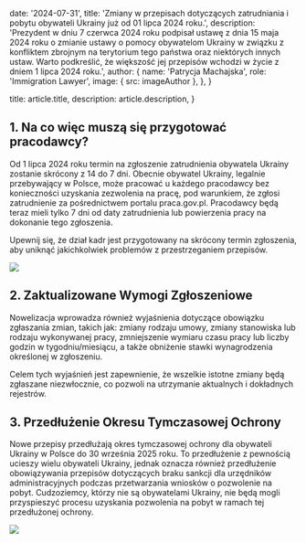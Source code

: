 

  date: '2024-07-31',
  title: 'Zmiany w przepisach dotyczących zatrudniania i pobytu obywateli Ukrainy już od 01 lipca 2024 roku.',
  description: 'Prezydent w dniu 7 czerwca 2024 roku podpisał ustawę z dnia 15 maja 2024 roku o zmianie ustawy o pomocy obywatelom Ukrainy w związku z konfliktem zbrojnym na terytorium tego państwa oraz niektórych innych ustaw. Warto podkreślić, że większość jej przepisów wchodzi w życie z dniem 1 lipca 2024 roku.',
  author: {
    name: 'Patrycja Machajska',
    role: 'Immigration Lawyer',
    image: { src: imageAuthor },
  },
}

  title: article.title,
  description: article.description,
}



## 1. Na co więc muszą się przygotować pracodawcy?

Od 1 lipca 2024 roku termin na zgłoszenie zatrudnienia obywatela Ukrainy zostanie skrócony z 14 do 7 dni. Obecnie obywatel Ukrainy, legalnie przebywający w Polsce, może pracować u każdego pracodawcy bez konieczności uzyskania zezwolenia na pracę, pod warunkiem, że zgłosi zatrudnienie za pośrednictwem portalu praca.gov.pl. Pracodawcy będą teraz mieli tylko 7 dni od daty zatrudnienia lub powierzenia pracy na dokonanie tego zgłoszenia.

<TopTip>
  Upewnij się, że dział kadr jest przygotowany na skrócony termin zgłoszenia, aby uniknąć jakichkolwiek problemów z przestrzeganiem przepisów.
</TopTip>

![](./flag-ukr.jpg)

## 2. Zaktualizowane Wymogi Zgłoszeniowe

Nowelizacja wprowadza również wyjaśnienia dotyczące obowiązku zgłaszania zmian, takich jak: zmiany rodzaju umowy, zmiany stanowiska lub rodzaju wykonywanej pracy, zmniejszenie wymiaru czasu pracy lub liczby godzin w tygodniu/miesiącu, a także obniżenie stawki wynagrodzenia określonej w zgłoszeniu.

Celem tych wyjaśnień jest zapewnienie, że wszelkie istotne zmiany będą zgłaszane niezwłocznie, co pozwoli na utrzymanie aktualnych i dokładnych rejestrów.

## 3. Przedłużenie Okresu Tymczasowej Ochrony

Nowe przepisy przedłużają okres tymczasowej ochrony dla obywateli Ukrainy w Polsce do 30 września 2025 roku. To przedłużenie z pewnością ucieszy wielu obywateli Ukrainy, jednak oznacza również przedłużenie obowiązywania przepisów dotyczących braku sankcji dla urzędników administracyjnych podczas przetwarzania wniosków o pozwolenie na pobyt. Cudzoziemcy, którzy nie są obywatelami Ukrainy, nie będą mogli przyspieszyć procesu uzyskania pozwolenia na pobyt w ramach tej przedłużonej ochrony.

![](./punch-clock.jpg)
